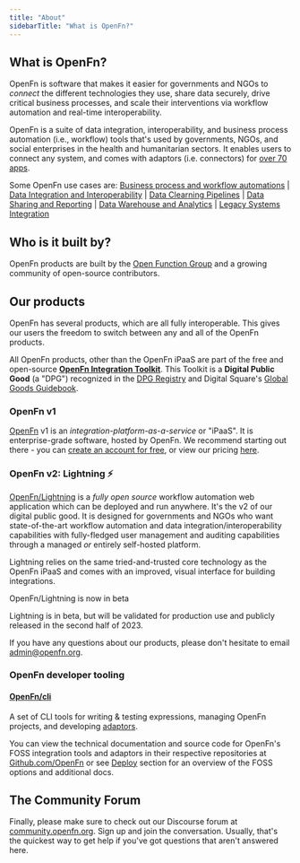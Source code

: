 ```yaml
---
title: "About"
sidebarTitle: "What is OpenFn?"
---
```


## What is OpenFn?

<Tip>

OpenFn is software that makes it easier for governments and NGOs to _connect_
the different technologies they use, share data securely, drive critical
business processes, and scale their interventions via workflow automation and
real-time interoperability.

</Tip>

OpenFn is a suite of data integration, interoperability, and business process
automation (i.e., workflow) tools that's used by governments, NGOs, and social
enterprises in the health and humanitarian sectors. It enables users to connect
any system, and comes with adaptors (i.e. connectors) for
[over 70 apps](https://www.openfn.org/apps).

Some OpenFn use cases are:
[Business process and workflow automations](https://www.dropbox.com/s/nb246sav7ozlmo1/OpenFn%20Business%20Process%20%26%20Workflow%20Automation%20Solutions.pdf?dl=0)
|
[Data Integration and Interoperability](https://www.dropbox.com/s/ij7n0fa2wosreod/OpenFn%20Data%20Integration%20%26%20Interoperability%20Solutions.pdf?dl=0)
|
[Data Clearning Pipelines](https://www.dropbox.com/s/ffchww1niw46nlu/OpenFn%20Data%20Cleaning%20Pipeline%20Solutions.pdf?dl=0)
|
[Data Sharing and Reporting](https://www.dropbox.com/s/5oj5wqo84q29p5j/OpenFn%20Data%20Sharing%20%26%20Reporting%20Solutions.pdf?dl=0)
|
[Data Warehouse and Analytics](https://www.dropbox.com/s/e48z6a9x1kgmlbd/OpenFn%20Data%20Warehouse%20%26%20Analytics%20Solutions.pdf?dl=0)
|
[Legacy Systems Integration](https://www.dropbox.com/s/dqhgvjkqjrs9vzi/OpenFn%20Legacy%20Systems%20Integration%20%26%20Sync%20Solutions.pdf?dl=0)

## Who is it built by?

OpenFn products are built by the [Open Function Group](/documentation/about) and
a growing community of open-source contributors.

## Our products

OpenFn has several products, which are all fully interoperable. This gives our
users the freedom to switch between any and all of the OpenFn products.

All OpenFn products, other than the OpenFn iPaaS are part of the free and
open-source
[**OpenFn Integration Toolkit**](/documentation/getting-started/integration-toolkit).
This Toolkit is a **Digital Public Good** (a "DPG") recognized in the
[DPG Registry](https://digitalpublicgoods.net/registry/) and Digital Square's
[Global Goods Guidebook](https://digitalsquare.org/resourcesrepository/global-goods-guidebook).

### OpenFn v1

[OpenFn](https://www.openfn.org/signup) v1 is an
_integration-platform-as-a-service_ or "iPaaS". It is enterprise-grade software,
hosted by OpenFn. We recommend starting out there - you can
[create an account for free](https://www.openfn.org/signup), or view our pricing
[here](https://openfn.org/pricing).

### OpenFn v2: Lightning ⚡

[OpenFn/Lightning](https://github.com/OpenFn/lightning/) is a _fully open
source_ workflow automation web application which can be deployed and run
anywhere. It's the v2 of our digital public good. It is designed for governments
and NGOs who want state-of-the-art workflow automation and data
integration/interoperability capabilities with fully-fledged user management and
auditing capabilities through a managed _or_ entirely self-hosted platform.

Lightning relies on the same tried-and-trusted core technology as the OpenFn
iPaaS and comes with an improved, visual interface for building integrations.

<Info> OpenFn/Lightning is now in beta

Lightning is in beta, but will be validated for production use and publicly
released in the second half of 2023.

</Info>

If you have any questions about our products, please don't hesitate to email
[admin@openfn.org](mailto:admin@openfn.org).

### OpenFn developer tooling

#### [OpenFn/cli](/documentation/cli)

A set of CLI tools for writing & testing expressions, managing OpenFn projects,
and developing [adaptors](https://github.com/openfn/adaptors).

<Note>

You can view the technical documentation and source code for OpenFn's FOSS
integration tools and adaptors in their respective repositories at
[Github.com/OpenFn](https://github.com/openfn) or see
[Deploy](/documentation/deploy/options) section for an overview of the FOSS
options and additional docs.

</Note>

## The Community Forum

Finally, please make sure to check out our Discourse forum at
[community.openfn.org](https://community.openfn.org). Sign up and join the
conversation. Usually, that's the quickest way to get help if you've got
questions that aren't answered here.
